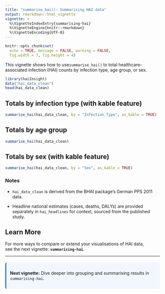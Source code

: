 ```yaml
---
title: "summarise_hai(): Summarising HAI data"
output: rmarkdown::html_vignette
vignette: >
  %\VignetteIndexEntry{summarising-hai}
  %\VignetteEngine{knitr::rmarkdown}
  %\VignetteEncoding{UTF-8}
---
```


```r
knitr::opts_chunk$set(
  echo = TRUE, message = FALSE, warning = FALSE,
  fig.width = 7, fig.height = 4)
```

This vignette shows how to use`summarise_hai()` to total healthcare-associated infection (HAI) counts by infection type, age group, or sex.

```r
library(haiInsight)
data("hai_data_clean")
head(hai_data_clean)
```

## Totals by infection type (with kable feature)

```r
summarise_hai(hai_data_clean, by = "Infection_Type", as_kable = TRUE)
```

## Totals by age group

```r
summarise_hai(hai_data_clean)
```

## Totals by sex (with kable feature)

```r
summarise_hai(hai_data_clean, by = "Sex", as_kable = TRUE)
```

### Notes

- `hai_data_clean` is derived from the BHAI package’s German PPS 2011 data.

- Headline national estimates (cases, deaths, DALYs) are provided separately in `hai_headlines` for context, sourced from the published study.

## Learn More

For more ways to compare or extend your visualisations of HAI data,  
see the next vignette: **`summarising-hai`**.

<hr>
<div style="background:#f2f7ff; padding:12px; border-left:4px solid #4682b4; border-radius:6px; margin-top:20px;">
  <b>Next vignette:</b> Dive deeper into grouping and summarising results in 
  <code>summarising-hai</code>.
</div>

